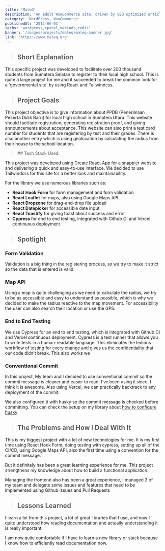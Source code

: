 ```yaml
---
title: 'MaleQ'
description: 'An adult WooCommerce site, driven by SEO optimized articles. Core content relating to gay mens wellness and sexual health.'
category: 'WordPress, WooCommerce'
publishedAt: '2012-06-01'
techs: 'wordpress,cpanel,mariadb,redis'
banner: '/images/projects/maleq/maleq-banner.jpg'
link: 'https://www.maleq.org'
---
```


> ## Short Explanation

This specific project was developed to facilitate over 200 thousand students from Sumatera Selatan to register to their local high school. This is quite a large project for me and it succeeded to break the common look for a 'governmental site' by using React and Tailwindcss.

> ## Project Goals

This project objective is to give information about PPDB (Penerimaan Peserta Didik Baru) for local high school in Sumatera Utara. This website should facilitate registration, generating registration proof, and giving announcements about acceptance. This website can also print a test card number for students that are registering by test and their grades. There is also another entry which is using geolocation by calculating the radius from their house to the school location.

<blockquote className='with-icons'>
  ## Tech Stack Used
  <div className='not-prose mt-2'>
    <TechIcons techs={['react', 'tailwindcss']} />
  </div>
</blockquote>

This project was developed using Create React App for a snappier website and delivering a quick and easy-to-use interface. We decided to use Tailwindcss for this site for a better look and maintainability.

For the library we use numerous libraries such as:

- **React Hook Form** for form management and form validation
- **React Leaflet** for maps, also using Google Maps API
- **React Dropzone** for drag-and-drop file upload
- **React Datepicker** for accessible date input
- **React Toastify** for giving toast about success and error
- **Cypress** for end to end testing, integrated with Github CI and Vercel continuous deployment

<SplitImage>
  <Split>
    <CustomImg
      mdx
      className='!mb-0'
      publicId='/images/projects/maleq/prestasi-tesmandiri_zjaaer'
      alt='prestasi-tesmandiri'
      width={1440}
      height={2899}
    />
    <CustomImg
      mdx
      publicId='/images/projects/maleq/acceptance_tvjpmi'
      alt='acceptance'
      width={1280}
      height={908}
    />
  </Split>
  <Split>
    <CustomImg
      mdx
      className='!mb-0'
      publicId='/images/projects/maleq/zonasi_djqq65'
      alt='zonasi'
      width={1440}
      height={2537}
    />
    <CustomImg
      mdx
      publicId='/images/projects/maleq/not-accepted_gxl5qm'
      alt='not-accepted'
      width={1280}
      height={826}
    />
  </Split>
</SplitImage>

> ## Spotlight

### Form Validation

Validation is a big thing in the registering process, so we try to make it strict so the data that is entered is valid.

### Map API

Using a map is quite challenging as we need to calculate the radius, we try to be as accessible and easy to understand as possible, which is why we decided to make the radius reactive to the map movement. For accessibility the user can also search their location or use the GPS.

<LiteYouTubeEmbed
  id='ns5CZpU3yII'
  poster='maxresdefault'
  title='Map API'
  noCookie={true}
/>

### End to End Testing

We use Cypress for an end to end testing, which is integrated with Github CI and Vercel continuous deployment. Cypress is a test runner that allows you to write tests in a human-readable language. This eliminates the tedious workflow of testing for every change and gives us the confidentiality that our code didn't break. This also works we

<LiteYouTubeEmbed
  id='FX4XHrvWST8'
  poster='maxresdefault'
  title='End to end testing demo'
  noCookie={true}
/>

### Conventional Commit

In this project, My team and I decided to use conventional commit so the commit message is cleaner and easier to read. I've been using it since, I think it is awesome. Also using Vercel, we can practically backtrack to any deployment of the commit.

We also configured it with husky so the commit message is checked before committing. You can check the setup on my library about [how to configure husky](https:///images.com/library/husky-commitlint-prettier)

<CustomImg
  mdx
  publicId='/images/projects/maleq/conventional-commit_e8z1qa'
  alt='conventional-commit'
  width={1272}
  height={525}
/>

> ## The Problems and How I Deal With It

This is my biggest project with a lot of new technologies for me. It is my first time using React Hook Form, doing testing with cypress, setting up all of the CI/CD, using Google Maps API, also the first time using a convention for the commit message.

But it definitely has been a great learning experience for me. This project strengthens my knowledge about how to build a functional application.

Managing the frontend also has been a great experience, I managed 2 of my team and delegate some issues and features that need to be implemented using Github Issues and Pull Requests

> ## Lessons Learned

I learn a lot from this project, a lot of great libraries that I use, and now I quite understood how reading documentation and actually understanding it is really important.

I am now quite comfortable if I have to learn a new library or stack because I know how to efficiently read documentation now.
